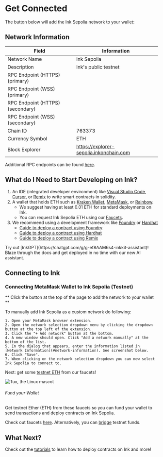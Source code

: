 
# Get Connected

The button below will add the Ink Sepolia network to your wallet:

<AddNetworkButton />

## Network Information

| Field                            | Information                                                    |
| -------------------------------- | -------------------------------------------------------------- |
| Network Name                     | Ink Sepolia                                                    |
| Description                      | Ink's public testnet                                           |
| RPC Endpoint (HTTPS) (primary)   | <CopyableCode code="https://rpc-gel-sepolia.inkonchain.com" /> |
| RPC Endpoint (WSS) (primary)     | <CopyableCode code="wss://ws-gel-sepolia.inkonchain.com" />   |
| RPC Endpoint (HTTPS) (secondary) | <CopyableCode code="https://rpc-qnd-sepolia.inkonchain.com" /> |
| RPC Endpoint (WSS) (secondary)   | <CopyableCode code="wss://ws-qnd-sepolia.inkonchain.com" />   |
| Chain ID                         | 763373                                                         |
| Currency Symbol                  | ETH                                                            |
| Block Explorer                   | https://explorer-sepolia.inkonchain.com                        |

Additional RPC endpoints can be found [here](/build/tools/rpcs).

## What do I Need to Start Developing on Ink?

1. An IDE (integrated developer environment) like [Visual Studio Code](https://code.visualstudio.com/), [Cursor](https://www.cursor.com), or [Remix](https://remix.ethereum.org/) to write smart contracts in solidity.
1. A wallet that holds ETH such as [Kraken Wallet](https://www.kraken.com/wallet), [MetaMask](https://metamask.io/), or [Rainbow](https://rainbow.me/).
   - We suggest having at least 0.01 ETH for standard deployments on Ink.
   - You can request Ink Sepolia ETH using our [Faucets](/quick-start/faucets).
1. We recommend using a development framework like [Foundry](https://book.getfoundry.sh/) or [Hardhat](https://hardhat.org/)
   - [Guide to deploy a contract using Foundry](/build/tutorials/deploying-a-smart-contract/foundry)
   - [Guide to deploy a contract using Hardhat](/build/tutorials/deploying-a-smart-contract/hardhat)
   - [Guide to deploy a contract using Remix](/build/tutorials/deploying-a-smart-contract/remix)

<Callout type="info" emoji="ℹ️">
  Try out [InkGPT](https://chatgpt.com/g/g-ef8AAM6s4-inkkit-assistant)! Blaze
  through the docs and get deployed in no time with our new AI assistant.
</Callout>

## Connecting to Ink

### Connecting MetaMask Wallet to Ink Sepolia (Testnet)

** Click the button at the top of the page to add the network to your wallet **

To manually add Ink Sepolia as a custom network do following:

    1. Open your MetaMask browser extension.
    2. Open the network selection dropdown menu by clicking the dropdown button at the top left of the extension.
    3. Click the "+ Add network" button at the bottom.
    4. A new window should open. Click "Add a network manually" at the bottom of the list.
    5. In the dialog that appears, enter the information listed in [Network Information](#network-information). See screenshot below.
    6. Click "Save".
    7. When clicking on the network selection dropdown you can now select Ink Sepolia to connect to.

Next: get some [testnet ETH](/quick-start/faucets) from our faucets!

![Tux, the Linux mascot](../../images/add_network.png)

###### Fund your Wallet

Get testnet Ether (ETH) from these faucets so you can fund your wallet to send transactions and deploy contracts on Ink Sepolia.

Check out faucets [here](/quick-start/faucets). Alternatively, you can [bridge](/quick-start/faucets#bridging-funds-to-ink-sepolia) testnet funds.

## What Next?

Check out the [tutorials](/build/tutorials/deploying-a-smart-contract/foundry) to learn how to deploy contracts on Ink and more!
